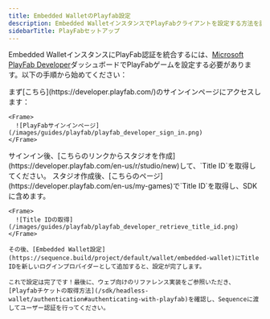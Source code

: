 ```yaml
---
title: Embedded WalletのPlayfab設定
description: Embedded WalletインスタンスでPlayFabクライアントを設定する方法を説明します。PlayFabダッシュボードでTitle IDを作成・取得する手順に従ってください。
sidebarTitle: PlayFabセットアップ
---
```


Embedded WalletインスタンスにPlayFab認証を統合するには、[Microsoft PlayFab Developer](https://developer.playfab.com/)ダッシュボードでPlayFabゲームを設定する必要があります。以下の手順から始めてください：

<Steps>
  <Step title="サインアップ / サインイン">
    まず[こちら](https://developer.playfab.com/)のサインインページにアクセスします：

    <Frame>
      ![PlayFabサインインページ](/images/guides/playfab/playfab_developer_sign_in.png)
    </Frame>
  </Step>

  <Step title="新しいスタジオの作成">
    サインイン後、[こちらのリンクからスタジオを作成](https://developer.playfab.com/en-us/r/studio/new)して、`Title ID`を取得してください。
  </Step>

  <Step title="Title IDの取得">
    スタジオ作成後、[こちらのページ](https://developer.playfab.com/en-us/my-games)で`Title ID`を取得し、SDKに含めます。

    <Frame>
      ![Title IDの取得](/images/guides/playfab/playfab_developer_retrieve_title_id.png)
    </Frame>

    その後、[Embedded Wallet設定](https://sequence.build/project/default/wallet/embedded-wallet)にTitle IDを新しいログインプロバイダーとして追加すると、設定が完了します。

    これで設定は完了です！最後に、ウェブ向けのリファレンス実装をご参照いただき、[Playfabチケットの取得方法](/sdk/headless-wallet/authentication#authenticating-with-playfab)を確認し、Sequenceに渡してユーザー認証を行ってください。
  </Step>
</Steps>